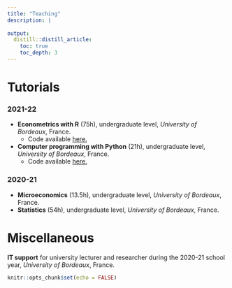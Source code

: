 ```yaml
---
title: "Teaching"
description: |
  
output:
  distill::distill_article:
    toc: true
    toc_depth: 3
---
```


# Tutorials

### 2021-22

- **Econometrics with R** (75h), undergraduate level, *University of Bordeaux*, France.
   + Code available [here.](https://github.com/arnaudnatal/tutorials_UB/tree/main/econometrics_l3eco_2122)
   
- **Computer programming with Python** (21h), undergraduate level, *University of Bordeaux*, France.
   + Code available [here.](https://github.com/arnaudnatal/tutorials_UB/tree/main/programming_l2eco_2122)
   
### 2020-21

- **Microeconomics** (13.5h), undergraduate level, *University of Bordeaux*, France.
- **Statistics** (54h), undergraduate level, *University of Bordeaux*, France.

# Miscellaneous

**IT support** for university lecturer and researcher during the 2020-21 school year, *University of Bordeaux*, France.


```r
knitr::opts_chunk$set(echo = FALSE)
```

